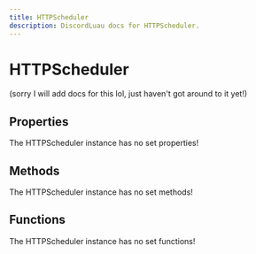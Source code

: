 ```yaml
---
title: HTTPScheduler
description: DiscordLuau docs for HTTPScheduler.
---
```

[//]: # (This file was automatically compiled through the Generator luau code under this repository)
[//]: # (if you want to edit the documentation of discord-luau, please write changes)
[//]: # (to the discord-luau repository itself, we extract the comments from discord-luau and translate)
[//]: # (them into markdown files that Nextra can interpret!)

# HTTPScheduler

(sorry I will add docs for this lol, just haven't got around to it yet!)

[//]: # (----- DOCUMENT PROPERTIES ----- )

## Properties

The HTTPScheduler instance has no set properties!

[//]: # (----- DOCUMENT METHODS ----- )

## Methods

The HTTPScheduler instance has no set methods!

[//]: # (----- DOCUMENT FUNCTIONS ----- )

## Functions

The HTTPScheduler instance has no set functions!

